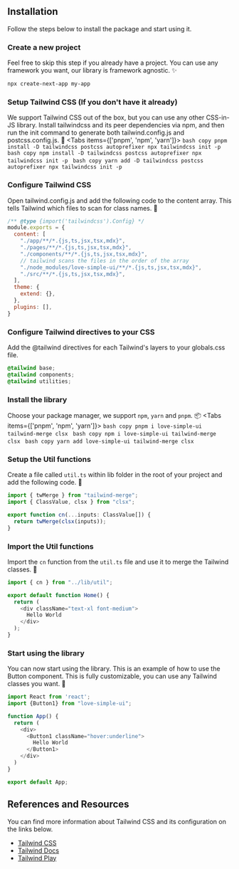 
## Installation

Follow the steps below to install the package and start using it.

<Steps>

### Create a new project
Feel free to skip this step if you already have a project. You can use any framework you want, our library is framework agnostic. ✨
```bash copy
npx create-next-app my-app
```

### Setup Tailwind CSS (If you don't have it already)
We support Tailwind CSS out of the box, but you can use any other CSS-in-JS library.
Install tailwindcss and its peer dependencies via npm, and then run the init command to generate both tailwind.config.js and postcss.config.js. 🎨
<Tabs items={['pnpm', 'npm', 'yarn']}>
  <Tab>
    ```bash copy
    pnpm install -D tailwindcss postcss autoprefixer
    npx tailwindcss init -p
    ```
  </Tab>
  <Tab>
    ```bash copy
    npm install -D tailwindcss postcss autoprefixer
    npx tailwindcss init -p
    ```
  </Tab>
  <Tab>
    ```bash copy
    yarn add -D tailwindcss postcss autoprefixer
    npx tailwindcss init -p
    ```
  </Tab>
</Tabs>

### Configure Tailwind CSS
Open tailwind.config.js and add the following code to the content array. This tells Tailwind which files to scan for class names. 📁
```js filename="tailwind.config.js" copy
/** @type {import('tailwindcss').Config} */
module.exports = {
  content: [
    "./app/**/*.{js,ts,jsx,tsx,mdx}",
    "./pages/**/*.{js,ts,jsx,tsx,mdx}",
    "./components/**/*.{js,ts,jsx,tsx,mdx}",
    // tailwind scans the files in the order of the array
    "./node_modules/love-simple-ui/**/*.{js,ts,jsx,tsx,mdx}",
    "./src/**/*.{js,ts,jsx,tsx,mdx}",
  ],
  theme: {
    extend: {},
  },
  plugins: [],
}
```

### Configure Tailwind directives to your CSS
Add the @tailwind directives for each Tailwind's layers to your globals.css file.
```css filename="globals.css" copy
@tailwind base;
@tailwind components;
@tailwind utilities;
```

### Install the library
Choose your package manager, we support `npm`, `yarn` and `pnpm`. 📦
<Tabs items={['pnpm', 'npm', 'yarn']}>
  <Tab>
    ```bash copy
    pnpm i love-simple-ui tailwind-merge clsx
    ```
  </Tab>
  <Tab>
    ```bash copy
    npm i love-simple-ui tailwind-merge clsx
    ```
  </Tab>
  <Tab>
    ```bash copy
    yarn add love-simple-ui tailwind-merge clsx
    ```
  </Tab>
</Tabs>

### Setup the Util functions
Create a file called `util.ts` within lib folder in the root of your project and add the following code. 🎉
```ts filename="lib/util.ts" copy
import { twMerge } from "tailwind-merge";
import { ClassValue, clsx } from "clsx";

export function cn(...inputs: ClassValue[]) {
  return twMerge(clsx(inputs));
}
```

### Import the Util functions
Import the `cn` function from the `util.ts` file and use it to merge the Tailwind classes. 🚀

```js filename="pages/index.ts" {1} copy
import { cn } from "../lib/util";

export default function Home() {
  return (
    <div className="text-xl font-medium">
      Hello World
    </div>
  );
}
```

### Start using the library
You can now start using the library. 
This is an example of how to use the Button component.
This is fully customizable, you can use any Tailwind classes you want. 🎉

```js filename="pages/index.js" {2,7,8,9} copy
import React from 'react';
import {Button1} from "love-simple-ui";

function App() {
  return (
    <div>
      <Button1 className="hover:underline">
        Hello World
      </Button1>
    </div>
  )
}

export default App;
```

</Steps>

## References and Resources

You can find more information about Tailwind CSS and its configuration on the links below.

- [Tailwind CSS](https://tailwindcss.com/)
- [Tailwind Docs](https://tailwindcss.com/docs)
- [Tailwind Play](https://play.tailwindcss.com/)